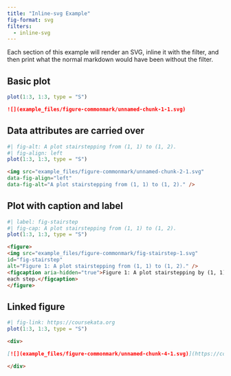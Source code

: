 ```yaml
---
title: "Inline-svg Example"
fig-format: svg
filters:
  - inline-svg
---
```


Each section of this example will render an SVG, inline it with the filter, and then print what the normal markdown would have been without the filter.

## Basic plot

```r
plot(1:3, 1:3, type = "S")
```

```markdown
![](example_files/figure-commonmark/unnamed-chunk-1-1.svg)
```


## Data attributes are carried over

```r
#| fig-alt: A plot stairstepping from (1, 1) to (1, 2).
#| fig-align: left
plot(1:3, 1:3, type = "S")
```

```markdown
<img src="example_files/figure-commonmark/unnamed-chunk-2-1.svg"
data-fig-align="left"
data-fig-alt="A plot stairstepping from (1, 1) to (1, 2)." />
```

## Plot with caption and label

```r
#| label: fig-stairstep
#| fig-cap: A plot stairstepping from (1, 1) to (1, 2).
plot(1:3, 1:3, type = "S")
```

```markdown
<figure>
<img src="example_files/figure-commonmark/fig-stairstep-1.svg"
id="fig-stairstep"
alt="Figure 1: A plot stairstepping from (1, 1) to (1, 2)." />
<figcaption aria-hidden="true">Figure 1: A plot stairstepping by (1, 1)
each step.</figcaption>
</figure>
```

## Linked figure

```r
#| fig-link: https://coursekata.org
plot(1:3, 1:3, type = "S")
```

```markdown
<div>

[![](example_files/figure-commonmark/unnamed-chunk-4-1.svg)](https://coursekata.org)

</div>
```